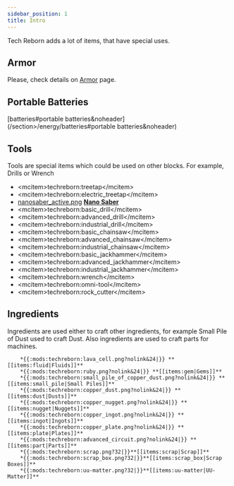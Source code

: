 ```yaml
---
sidebar_position: 1
title: Intro
---
```


Tech Reborn adds a lot of items, that have special uses.

## Armor


<ArmorPartial />

Please, check details on [Armor](armor) page.

## Portable Batteries

[batteries#portable batteries&noheader](/section>/energy/batteries#portable batteries&noheader)

## Tools

Tools are special items which could be used on other blocks. For example, Drills or Wrench

- \<mcitem\>techreborn:treetap\</mcitem\>
- \<mcitem\>techreborn:electric_treetap\</mcitem\>
- [nanosaber_active.png](/media/mods/techreborn/nanosaber_active.png) **[Nano Saber](/items/nanosaber)**
- \<mcitem\>techreborn:basic_drill\</mcitem\>
- \<mcitem\>techreborn:advanced_drill\</mcitem\>
- \<mcitem\>techreborn:industrial_drill\</mcitem\>
- \<mcitem\>techreborn:basic_chainsaw\</mcitem\>
- \<mcitem\>techreborn:advanced_chainsaw\</mcitem\>
- \<mcitem\>techreborn:industrial_chainsaw\</mcitem\>
- \<mcitem\>techreborn:basic_jackhammer\</mcitem\>
- \<mcitem\>techreborn:advanced_jackhammer\</mcitem\>
- \<mcitem\>techreborn:industrial_jackhammer\</mcitem\>
- \<mcitem\>techreborn:wrench\</mcitem\>
- \<mcitem\>techreborn:omni-tool\</mcitem\>
- \<mcitem\>techreborn:rock_cutter\</mcitem\>

## Ingredients

Ingredients are used either to craft other ingredients, for example Small Pile of Dust used to craft Dust. Also ingredients are used to craft parts for machines.

```
    *{{:mods:techreborn:lava_cell.png?nolink&24|}} **[[items:fluid|Fluids]]**
    *{{:mods:techreborn:ruby.png?nolink&24|}} **[[items:gem|Gems]]**
    *{{:mods:techreborn:small_pile_of_copper_dust.png?nolink&24|}} **[[items:small_pile|Small Piles]]**
    *{{:mods:techreborn:copper_dust.png?nolink&24|}} **[[items:dust|Dusts]]**
    *{{:mods:techreborn:copper_nugget.png?nolink&24|}} **[[items:nugget|Nuggets]]**
    *{{:mods:techreborn:copper_ingot.png?nolink&24|}} **[[items:ingot|Ingots]]**
    *{{:mods:techreborn:copper_plate.png?nolink&24|}} **[[items:plate|Plates]]**
    *{{:mods:techreborn:advanced_circuit.png?nolink&24|}} **[[items:part|Parts]]**
    *{{:mods:techreborn:scrap.png?32|}}**[[items:scrap|Scrap]]**
    *{{:mods:techreborn:scrap_box.png?32|}}**[[items:scrap_box|Scrap Boxes]]**
    *{{:mods:techreborn:uu-matter.png?32|}}**[[items:uu-matter|UU-Matter]]**
```